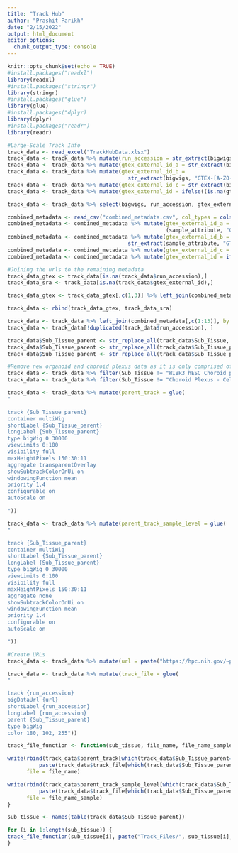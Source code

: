 ```yaml
---
title: "Track Hub"
author: "Prashit Parikh"
date: "2/15/2022"
output: html_document
editor_options: 
  chunk_output_type: console
---
```


```r
knitr::opts_chunk$set(echo = TRUE)
#install.packages("readxl")
library(readxl)
#install.packages("stringr")
library(stringr)
#install.packages("glue")
library(glue)
#install.packages("dplyr)
library(dplyr)
#install.packages("readr")
library(readr)
```

```r
#Large-Scale Track Info
track_data <- read_excel("TrackHubData.xlsx")
track_data <- track_data %>% mutate(run_accession = str_extract(bigwigs, ".RR\\d+"))
track_data <- track_data %>% mutate(gtex_external_id_a = str_extract(bigwigs, "GTEX-[A-Z0-9]+-[0-9]+-SM-[A-Z0-9]+"))
track_data <- track_data %>% mutate(gtex_external_id_b = 
                                      str_extract(bigwigs, "GTEX-[A-Z0-9]+-[0-9]+-[a-zA-Z0-9]+-SM-[A-Z0-9]+"))
track_data <- track_data %>% mutate(gtex_external_id_c = str_extract(bigwigs, "K-[A-Z0-9]+-SM-[A-Z0-9]+"))
track_data <- track_data %>% mutate(gtex_external_id = ifelse((is.na(gtex_external_id_a)), ifelse((is.na(gtex_external_id_b)), gtex_external_id_c, gtex_external_id_b), gtex_external_id_a))

track_data <- track_data %>% select(bigwigs, run_accession, gtex_external_id)

combined_metadata <- read_csv("combined_metadata.csv", col_types = cols(...1 = col_skip()))
combined_metadata <- combined_metadata %>% mutate(gtex_external_id_a = str_extract
                                                  (sample_attribute, "GTEX-[A-Z0-9]+-[0-9]+-SM-[A-Z0-9]+"))
combined_metadata <- combined_metadata %>% mutate(gtex_external_id_b = 
                                      str_extract(sample_attribute, "GTEX-[A-Z0-9]+-[0-9]+-[a-zA-Z0-9]+-SM-[A-Z0-9]+"))
combined_metadata <- combined_metadata %>% mutate(gtex_external_id_c = str_extract(sample_attribute, "K-[A-Z0-9]+-SM-[A-Z0-9]+"))
combined_metadata <- combined_metadata %>% mutate(gtex_external_id = ifelse((is.na(gtex_external_id_a)), ifelse((is.na(gtex_external_id_b)), gtex_external_id_c, gtex_external_id_b), gtex_external_id_a))

#Joining the urls to the remaining metadata
track_data_gtex <- track_data[is.na(track_data$run_accession),]
track_data_sra <- track_data[is.na(track_data$gtex_external_id),]

track_data_gtex <- track_data_gtex[,c(1,3)] %>% left_join(combined_metadata[,c(10,17)], by="gtex_external_id")

track_data <- rbind(track_data_gtex, track_data_sra)

track_data <- track_data %>% left_join(combined_metadata[,c(1:13)], by = "run_accession")
track_data <- track_data[!duplicated(track_data$run_accession), ]

track_data$Sub_Tissue_parent <- str_replace_all(track_data$Sub_Tissue, " - ", "_")
track_data$Sub_Tissue_parent <- str_replace_all(track_data$Sub_Tissue_parent, " ", "_")
track_data$Sub_Tissue_parent <- str_replace_all(track_data$Sub_Tissue_parent, "/", "_")

#Remove new organoid and choroid plexus data as it is only comprised of one study
track_data <- track_data %>% filter(Sub_Tissue != "WIBR3 hESC Choroid plexus Organoids")
track_data <- track_data %>% filter(Sub_Tissue != "Choroid Plexus - Cell Line")

track_data <- track_data %>% mutate(parent_track = glue(
"

track {Sub_Tissue_parent}
container multiWig
shortLabel {Sub_Tissue_parent}
longLabel {Sub_Tissue_parent}
type bigWig 0 30000
viewLimits 0:100
visibility full
maxHeightPixels 150:30:11
aggregate transparentOverlay
showSubtrackColorOnUi on
windowingFunction mean
priority 1.4
configurable on
autoScale on

"))

track_data <- track_data %>% mutate(parent_track_sample_level = glue(
"

track {Sub_Tissue_parent}
container multiWig
shortLabel {Sub_Tissue_parent}
longLabel {Sub_Tissue_parent}
type bigWig 0 30000
viewLimits 0:100
visibility full
maxHeightPixels 150:30:11
aggregate none
showSubtrackColorOnUi on
windowingFunction mean
priority 1.4
configurable on
autoScale on

"))

#Create URLs
track_data <- track_data %>% mutate(url = paste("https://hpc.nih.gov/~parikhpp/combined/",{bigwigs}, sep = ""))
```

```r
track_data <- track_data %>% mutate(track_file = glue(
"

track {run_accession}
bigDataUrl {url}
shortLabel {run_accession}
longLabel {run_accession}
parent {Sub_Tissue_parent}
type bigWig
color 180, 102, 255"))
```

```r
track_file_function <- function(sub_tissue, file_name, file_name_sample) {

write(rbind(track_data$parent_track[which(track_data$Sub_Tissue_parent==sub_tissue)[1]],
          paste(track_data$track_file[which(track_data$Sub_Tissue_parent==sub_tissue)], collapse = "\n")), 
      file = file_name)

write(rbind(track_data$parent_track_sample_level[which(track_data$Sub_Tissue_parent==sub_tissue)[1]],
          paste(track_data$track_file[which(track_data$Sub_Tissue_parent==sub_tissue)], collapse = "\n")),
      file = file_name_sample)
}
```

```r
sub_tissue <- names(table(track_data$Sub_Tissue_parent))

for (i in 1:length(sub_tissue)) {
track_file_function(sub_tissue[i], paste("Track_Files/", sub_tissue[i], "_Track.txt", sep = ""), paste("Track_Files/", sub_tissue[i], "_sample_Track.txt", sep = ""))
}
```